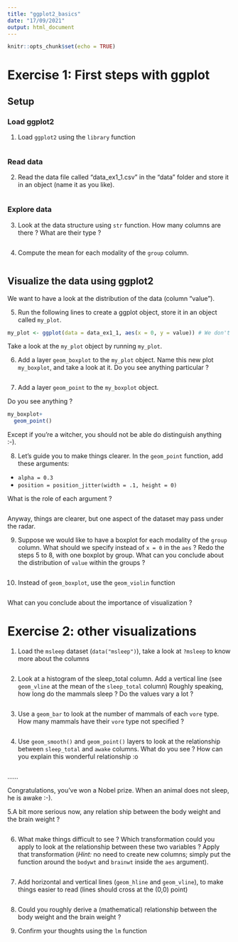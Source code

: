 ```yaml
---
title: "ggplot2_basics"
date: "17/09/2021"
output: html_document
---
```


```r
knitr::opts_chunk$set(echo = TRUE)
```

# Exercise 1: First steps with ggplot

## Setup

### Load ggplot2


1. Load `ggplot2` using the `library` function

```r
```


### Read data

2. Read the data file called "data_ex1_1.csv" in the "data" folder and store it in an object (name it as you like).

```r

```


### Explore data

3. Look at the data structure using `str` function. How many columns are there ? What are their type ?
```r



```

4. Compute the mean for each modality of the `group` column. 

```r
```

## Visualize the data using ggplot2

We want to have a look at the distribution of the data (column "value").

5. Run the following lines to create a ggplot object, store it in an object called `my_plot`.

```r
my_plot <- ggplot(data = data_ex1_1, aes(x = 0, y = value)) # We don't need to put " as ggplot2 recpgnizes the columns' names

```

Take a look at the `my_plot` object by running `my_plot`.

6. Add a layer `geom_boxplot` to the `my_plot` object. Name this new plot `my_boxplot`, and take a look at it. Do you see anything particular ?

```r

```



7. Add a layer `geom_point` to the `my_boxplot` object.

Do you see anything ? 
```r

my_boxplot+
  geom_point() 
```

Except if you're a witcher, you should not be able do distinguish anything :-).



8. Let's guide you to make things clearer. 
In the `geom_point` function, add these arguments:

* `alpha = 0.3`
* `position = position_jitter(width = .1, height = 0)`

What is the role of each argument ?

```r
```

Anyway, things are clearer, but one aspect of the dataset may pass under the radar.

9. Suppose we would like to have a boxplot for each modality of the `group` column. What should we specify instead of `x = 0` in the `aes` ? Redo the steps 5 to 8, with one boxplot by group. What can you conclude about the distribution of `value` within the groups ? 


```r

```

10. Instead of `geom_boxplot`, use the `geom_violin` function

```r


```

What can you conclude about the importance of visualization ?



# Exercise 2: other visualizations

1. Load the `msleep` dataset (`data("msleep")`), take a look at `?msleep` to know more about the columns

```r
```


2. Look at a histogram of the sleep_total column. Add a vertical line (see `geom_vline` at the mean of the `sleep_total` column) Roughly speaking, how long do the mammals sleep ? Do the values vary a lot ? 

```r

```

3. Use a `geom_bar` to look at the number of mammals of each `vore` type. How many mammals have their `vore` type not specified ?

```r


```

4. Use `geom_smooth()` and `geom_point()` layers to look at the relationship between `sleep_total` and `awake` columns. What do you see ? How can you explain this wonderful relationship :o

```r
```



......




Congratulations, you've won a Nobel prize. When an animal does not sleep, he is awake :-).


5.A bit more serious now, any relation ship between the body weight and the brain weight ?


```r
```

6. What make things difficult to see ? Which transformation could you apply to look at the relationship between these two variables ? Apply that transformation (*Hint:* no need to create new columns; simply put the function around the `bodywt` and `brainwt` inside the `aes` argument).

```r


```

7. Add horizontal and vertical lines (`geom_hline` and `geom_vline`), to make things easier to read (lines should cross at the (0,0) point)

```r


```

8. Could you roughly derive a (mathematical) relationship between the body weight and the brain weight ? 


9. Confirm your thoughts using the `lm` function

```r


```

